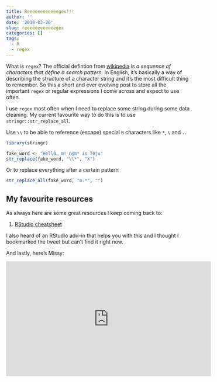```yaml
---
title: Reeeeeeeeeeeegex!!!
author: ''
date: '2018-03-26'
slug: reeeeeeeeeeeegex
categories: []
tags:
  - R
  - regex
---
```


What is `regex`? The official defintion from [wikipedia](https://en.wikipedia.org/wiki/Regular_expression) is _a sequence of characters that define a search pattern._ In English, it's basically a way of describing the structure of a character string and it's the most difficult thing to remember. So this a short and ever evolving post to store all the important `regex` or regular expressions I come across and expect to use often.

I use `regex` most often when I need to replace some string during some data cleaning. My current favourite way to do this is to use `stringr::str_replace_all`. 

Use `\\` to be able to reference (escape) special `R` characters like `*`, `\` and `.`.

```r
library(stringr)

fake_word <- "Hell0, m! n@m* is T0ju"
str_replace(fake_word, "\\*", "X")

```

Or to replace everything after a certain pattern

```r
str_replace_all(fake_word, "m.*", "")
```

## My favourite resources

As always here are some great resources I keep coming back to:

1. [RStudio cheatsheet](https://www.rstudio.com/wp-content/uploads/2016/09/RegExCheatsheet.pdf)

I also heard of an RStudio add-in that helps you with this and I thought I bookmarked the tweet but can't find it right now.

And lastly, here's Missy:

<iframe width="560" height="315" src="https://www.youtube.com/embed/Ijn6scQ70xQ" frameborder="0" allow="autoplay; encrypted-media" allowfullscreen></iframe>